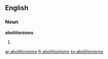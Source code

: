 ==English==

===Noun===
'''abolitionisms'''

# {{plural of|[[abolitionism]]}}

{{anagrams:en/abiiilmnoosst}}
[[ar:abolitionisms]]
[[fr:abolitionisms]]
[[sv:abolitionisms]]